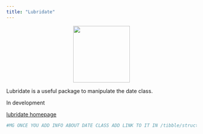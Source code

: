 ```yaml
---
title: "Lubridate"
---
```


<center>
![](../images/lubridate.png){style="width:150px"}
</center>

Lubridate is a useful package to manipulate the date class.

In development

[lubridate homepage](https://lubridate.tidyverse.org/)

```r
#MG ONCE YOU ADD INFO ABOUT DATE CLASS ADD LINK TO IT IN /tibble/structure.qmd
```

